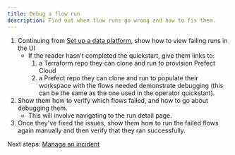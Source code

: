 ```yaml
---
title: Debug a flow run
description: Find out when flow runs go wrong and how to fix them.
---
```


1. Continuing from [Set up a data platform](/v3/tutorials/platform), show how to view failing runs in the UI
   - If the reader hasn't completed the quickstart, give them links to:
      1. a Terraform repo they can clone and run to provision Prefect Cloud
      2. a Prefect repo they can clone and run to populate their workspace with the flows needed demonstrate debugging (this can be the same as the one used in the operator quickstart).
2. Show them how to verify which flows failed, and how to go about debugging them.
   - This will involve navigating to the run detail page.
3. Once they've fixed the issues, show them how to run the failed flows again manually and then verify that they ran successfully.

Next steps: [Manage an incident](/v3/tutorials/incidents)
